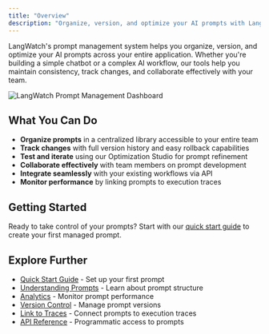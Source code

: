 ```yaml
---
title: "Overview"
description: "Organize, version, and optimize your AI prompts with LangWatch's comprehensive prompt management system"
---
```


LangWatch's prompt management system helps you organize, version, and optimize your AI prompts across your entire application. Whether you're building a simple chatbot or a complex AI workflow, our tools help you maintain consistency, track changes, and collaborate effectively with your team.

<Frame>
  <img
    className="block"
    src="/images/prompts/view-prompt-management-dashboard.png"
    alt="LangWatch Prompt Management Dashboard"
  />
</Frame>

## What You Can Do

- **Organize prompts** in a centralized library accessible to your entire team
- **Track changes** with full version history and easy rollback capabilities
- **Test and iterate** using our Optimization Studio for prompt refinement
- **Collaborate effectively** with team members on prompt development
- **Integrate seamlessly** with your existing workflows via API
- **Monitor performance** by linking prompts to execution traces

## Getting Started

Ready to take control of your prompts? Start with our [quick start guide](/prompt-management/getting-started) to create your first managed prompt.

## Explore Further

- [Quick Start Guide](/prompt-management/getting-started) - Set up your first prompt
- [Understanding Prompts](/prompt-management/data-model) - Learn about prompt structure
- [Analytics](/prompt-management/features/essential/analytics) - Monitor prompt performance
- [Version Control](/prompt-management/features/essential/version-control) - Manage prompt versions
- [Link to Traces](/prompt-management/features/advanced/link-to-traces) - Connect prompts to execution traces
- [API Reference](/api-reference/prompts/overview) - Programmatic access to prompts
